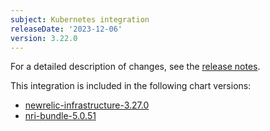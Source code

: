 ```yaml
---
subject: Kubernetes integration
releaseDate: '2023-12-06'
version: 3.22.0
---
```


For a detailed description of changes, see the [release notes](https://github.com/newrelic/nri-kubernetes/releases/tag/v3.22.0).

This integration is included in the following chart versions:
* [newrelic-infrastructure-3.27.0](https://github.com/newrelic/nri-kubernetes/releases/tag/newrelic-infrastructure-3.27.0)
* [nri-bundle-5.0.51](https://github.com/newrelic/helm-charts/releases/tag/nri-bundle-5.0.51)
